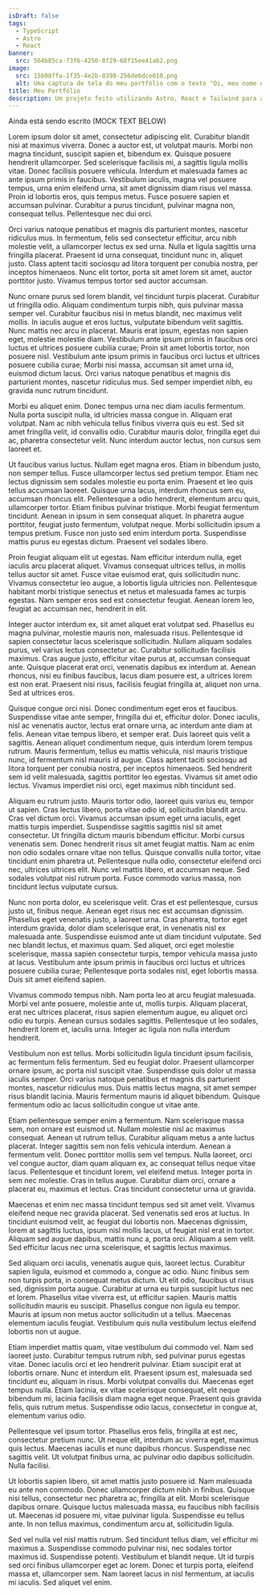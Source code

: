 ```yaml
---
isDraft: false
tags:
  - TypeScript
  - Astro
  - React
banner:
  src: 564b85ca-73f6-4250-8f29-68f15ee41ab2.png
image:
  src: 15b98ffa-1f35-4e2b-8398-256de6dce010.png
  alt: Uma captura de tela do meu portfólio com o texto "Oi, meu nome é Francisco Cândido, um desenvolvedor frontend do Brasil".
title: Meu Portfólio
description: Um projeto feito utilizando Astro, React e Tailwind para armazenar meus projetos e mostrar um pouco mais das minhas habilidades.
---
```


Ainda está sendo escrito (MOCK TEXT BELOW)

Lorem ipsum dolor sit amet, consectetur adipiscing elit. Curabitur blandit nisi at maximus viverra. Donec a auctor est, ut volutpat mauris. Morbi non magna tincidunt, suscipit sapien et, bibendum ex. Quisque posuere hendrerit ullamcorper. Sed scelerisque facilisis mi, a sagittis ligula mollis vitae. Donec facilisis posuere vehicula. Interdum et malesuada fames ac ante ipsum primis in faucibus. Vestibulum iaculis, magna vel posuere tempus, urna enim eleifend urna, sit amet dignissim diam risus vel massa. Proin id lobortis eros, quis tempus metus. Fusce posuere sapien et accumsan pulvinar. Curabitur a purus tincidunt, pulvinar magna non, consequat tellus. Pellentesque nec dui orci.

Orci varius natoque penatibus et magnis dis parturient montes, nascetur ridiculus mus. In fermentum, felis sed consectetur efficitur, arcu nibh molestie velit, a ullamcorper lectus ex sed urna. Nulla et ligula sagittis urna fringilla placerat. Praesent id urna consequat, tincidunt nunc in, aliquet justo. Class aptent taciti sociosqu ad litora torquent per conubia nostra, per inceptos himenaeos. Nunc elit tortor, porta sit amet lorem sit amet, auctor porttitor justo. Vivamus tempus tortor sed auctor accumsan.

Nunc ornare purus sed lorem blandit, vel tincidunt turpis placerat. Curabitur ut fringilla odio. Aliquam condimentum turpis nibh, quis pulvinar massa semper vel. Curabitur faucibus nisi in metus blandit, nec maximus velit mollis. In iaculis augue et eros luctus, vulputate bibendum velit sagittis. Nunc mattis nec arcu in placerat. Mauris erat ipsum, egestas non sapien eget, molestie molestie diam. Vestibulum ante ipsum primis in faucibus orci luctus et ultrices posuere cubilia curae; Proin sit amet lobortis tortor, non posuere nisl. Vestibulum ante ipsum primis in faucibus orci luctus et ultrices posuere cubilia curae; Morbi nisi massa, accumsan sit amet urna id, euismod dictum lacus. Orci varius natoque penatibus et magnis dis parturient montes, nascetur ridiculus mus. Sed semper imperdiet nibh, eu gravida nunc rutrum tincidunt.

Morbi eu aliquet enim. Donec tempus urna nec diam iaculis fermentum. Nulla porta suscipit nulla, id ultricies massa congue in. Aliquam erat volutpat. Nam ac nibh vehicula tellus finibus viverra quis eu est. Sed sit amet fringilla velit, id convallis odio. Curabitur mauris dolor, fringilla eget dui ac, pharetra consectetur velit. Nunc interdum auctor lectus, non cursus sem laoreet et.

Ut faucibus varius luctus. Nullam eget magna eros. Etiam in bibendum justo, non semper tellus. Fusce ullamcorper lectus sed pretium tempor. Etiam nec lectus dignissim sem sodales molestie eu porta enim. Praesent et leo quis tellus accumsan laoreet. Quisque urna lacus, interdum rhoncus sem eu, accumsan rhoncus elit. Pellentesque a odio hendrerit, elementum arcu quis, ullamcorper tortor. Etiam finibus pulvinar tristique. Morbi feugiat fermentum tincidunt. Aenean in ipsum in sem consequat aliquet. In pharetra augue porttitor, feugiat justo fermentum, volutpat neque. Morbi sollicitudin ipsum a tempus pretium. Fusce non justo sed enim interdum porta. Suspendisse mattis purus eu egestas dictum. Praesent vel sodales libero.

Proin feugiat aliquam elit ut egestas. Nam efficitur interdum nulla, eget iaculis arcu placerat aliquet. Vivamus consequat ultrices tellus, in mollis tellus auctor sit amet. Fusce vitae euismod erat, quis sollicitudin nunc. Vivamus consectetur leo augue, a lobortis ligula ultricies non. Pellentesque habitant morbi tristique senectus et netus et malesuada fames ac turpis egestas. Nam semper eros sed est consectetur feugiat. Aenean lorem leo, feugiat ac accumsan nec, hendrerit in elit.

Integer auctor interdum ex, sit amet aliquet erat volutpat sed. Phasellus eu magna pulvinar, molestie mauris non, malesuada risus. Pellentesque id sapien consectetur lacus scelerisque sollicitudin. Nullam aliquam sodales purus, vel varius lectus consectetur ac. Curabitur sollicitudin facilisis maximus. Cras augue justo, efficitur vitae purus at, accumsan consequat ante. Quisque placerat erat orci, venenatis dapibus ex interdum at. Aenean rhoncus, nisi eu finibus faucibus, lacus diam posuere est, a ultrices lorem est non erat. Praesent nisi risus, facilisis feugiat fringilla at, aliquet non urna. Sed at ultrices eros.

Quisque congue orci nisi. Donec condimentum eget eros et faucibus. Suspendisse vitae ante semper, fringilla dui et, efficitur dolor. Donec iaculis, nisl ac venenatis auctor, lectus erat ornare urna, ac interdum ante diam at felis. Aenean vitae tempus libero, et semper erat. Duis laoreet quis velit a sagittis. Aenean aliquet condimentum neque, quis interdum lorem tempus rutrum. Mauris fermentum, tellus eu mattis vehicula, nisl mauris tristique nunc, id fermentum nisl mauris id augue. Class aptent taciti sociosqu ad litora torquent per conubia nostra, per inceptos himenaeos. Sed hendrerit sem id velit malesuada, sagittis porttitor leo egestas. Vivamus sit amet odio lectus. Vivamus imperdiet nisi orci, eget maximus nibh tincidunt sed.

Aliquam eu rutrum justo. Mauris tortor odio, laoreet quis varius eu, tempor ut sapien. Cras lectus libero, porta vitae odio id, sollicitudin blandit arcu. Cras vel dictum orci. Vivamus accumsan ipsum eget urna iaculis, eget mattis turpis imperdiet. Suspendisse sagittis sagittis nisl sit amet consectetur. Ut fringilla dictum mauris bibendum efficitur. Morbi cursus venenatis sem. Donec hendrerit risus sit amet feugiat mattis. Nam ac enim non odio sodales ornare vitae non tellus. Quisque convallis nulla tortor, vitae tincidunt enim pharetra ut. Pellentesque nulla odio, consectetur eleifend orci nec, ultrices ultrices elit. Nunc vel mattis libero, et accumsan neque. Sed sodales volutpat nisl rutrum porta. Fusce commodo varius massa, non tincidunt lectus vulputate cursus.

Nunc non porta dolor, eu scelerisque velit. Cras et est pellentesque, cursus justo ut, finibus neque. Aenean eget risus nec est accumsan dignissim. Phasellus eget venenatis justo, a laoreet urna. Cras pharetra, tortor eget interdum gravida, dolor diam scelerisque erat, in venenatis nisl ex malesuada ante. Suspendisse euismod ante ut diam tincidunt vulputate. Sed nec blandit lectus, et maximus quam. Sed aliquet, orci eget molestie scelerisque, massa sapien consectetur turpis, tempor vehicula massa justo at lacus. Vestibulum ante ipsum primis in faucibus orci luctus et ultrices posuere cubilia curae; Pellentesque porta sodales nisl, eget lobortis massa. Duis sit amet eleifend sapien.

Vivamus commodo tempus nibh. Nam porta leo at arcu feugiat malesuada. Morbi vel ante posuere, molestie ante ut, mollis turpis. Aliquam placerat, erat nec ultrices placerat, risus sapien elementum augue, eu aliquet orci odio eu turpis. Aenean cursus sodales sagittis. Pellentesque ut leo sodales, hendrerit lorem et, iaculis urna. Integer ac ligula non nulla interdum hendrerit.

Vestibulum non est tellus. Morbi sollicitudin ligula tincidunt ipsum facilisis, ac fermentum felis fermentum. Sed eu feugiat dolor. Praesent ullamcorper ornare ipsum, ac porta nisl suscipit vitae. Suspendisse quis dolor ut massa iaculis semper. Orci varius natoque penatibus et magnis dis parturient montes, nascetur ridiculus mus. Duis mattis lectus magna, sit amet semper risus blandit lacinia. Mauris fermentum mauris id aliquet bibendum. Quisque fermentum odio ac lacus sollicitudin congue ut vitae ante.

Etiam pellentesque semper enim a fermentum. Nam scelerisque massa sem, non ornare est euismod ut. Nullam molestie nisl ac maximus consequat. Aenean ut rutrum tellus. Curabitur aliquam metus a ante luctus placerat. Integer sagittis sem non felis vehicula interdum. Aenean a fermentum velit. Donec porttitor mollis sem vel tempus. Nulla laoreet, orci vel congue auctor, diam quam aliquam ex, ac consequat tellus neque vitae lacus. Pellentesque et tincidunt lorem, vel eleifend metus. Integer porta in sem nec molestie. Cras in tellus augue. Curabitur diam orci, ornare a placerat eu, maximus et lectus. Cras tincidunt consectetur urna ut gravida.

Maecenas et enim nec massa tincidunt tempus sed sit amet velit. Vivamus eleifend neque nec gravida placerat. Sed venenatis sed eros at luctus. In tincidunt euismod velit, ac feugiat dui lobortis non. Maecenas dignissim, lorem at sagittis luctus, ipsum nisl mollis lacus, ut feugiat nisl erat in tortor. Aliquam sed augue dapibus, mattis nunc a, porta orci. Aliquam a sem velit. Sed efficitur lacus nec urna scelerisque, et sagittis lectus maximus.

Sed aliquam orci iaculis, venenatis augue quis, laoreet lectus. Curabitur sapien ligula, euismod et commodo a, congue ac odio. Nunc finibus sem non turpis porta, in consequat metus dictum. Ut elit odio, faucibus ut risus sed, dignissim porta augue. Curabitur at urna eu turpis suscipit luctus nec et lorem. Phasellus vitae viverra est, ut efficitur sapien. Mauris mattis sollicitudin mauris eu suscipit. Phasellus congue non ligula eu tempor. Mauris at ipsum non metus auctor sollicitudin ut a tellus. Maecenas elementum iaculis feugiat. Vestibulum quis nulla vestibulum lectus eleifend lobortis non ut augue.

Etiam imperdiet mattis quam, vitae vestibulum dui commodo vel. Nam sed laoreet justo. Curabitur tempus rutrum nibh, sed pulvinar purus egestas vitae. Donec iaculis orci et leo hendrerit pulvinar. Etiam suscipit erat at lobortis ornare. Nunc et interdum elit. Praesent ipsum est, malesuada sed tincidunt eu, aliquam in risus. Morbi volutpat convallis dui. Maecenas eget tempus nulla. Etiam lacinia, ex vitae scelerisque consequat, elit neque bibendum mi, lacinia facilisis diam magna eget neque. Praesent quis gravida felis, quis rutrum metus. Suspendisse odio lacus, consectetur in congue at, elementum varius odio.

Pellentesque vel ipsum tortor. Phasellus eros felis, fringilla at est nec, consectetur pretium nunc. Ut neque elit, interdum ac viverra eget, maximus quis lectus. Maecenas iaculis et nunc dapibus rhoncus. Suspendisse nec sagittis velit. Ut volutpat finibus urna, ac pulvinar odio dapibus sollicitudin. Nulla facilisi.

Ut lobortis sapien libero, sit amet mattis justo posuere id. Nam malesuada eu ante non commodo. Donec ullamcorper dictum nibh in finibus. Quisque nisi tellus, consectetur nec pharetra ac, fringilla at elit. Morbi scelerisque dapibus ornare. Quisque luctus malesuada massa, eu faucibus nibh facilisis ut. Maecenas id posuere mi, vitae pulvinar ligula. Suspendisse eu tellus ante. In non tellus maximus, condimentum arcu at, sollicitudin ligula.

Sed vel nulla vel nisl mattis rutrum. Sed tincidunt tellus diam, vel efficitur mi maximus a. Suspendisse commodo pulvinar nisi, nec sodales tortor maximus id. Suspendisse potenti. Vestibulum et blandit neque. Ut id turpis sed orci finibus ullamcorper eget ac lorem. Donec et turpis porta, eleifend massa et, ullamcorper sem. Nam laoreet lacus in nisl fermentum, at iaculis mi iaculis. Sed aliquet vel enim.
